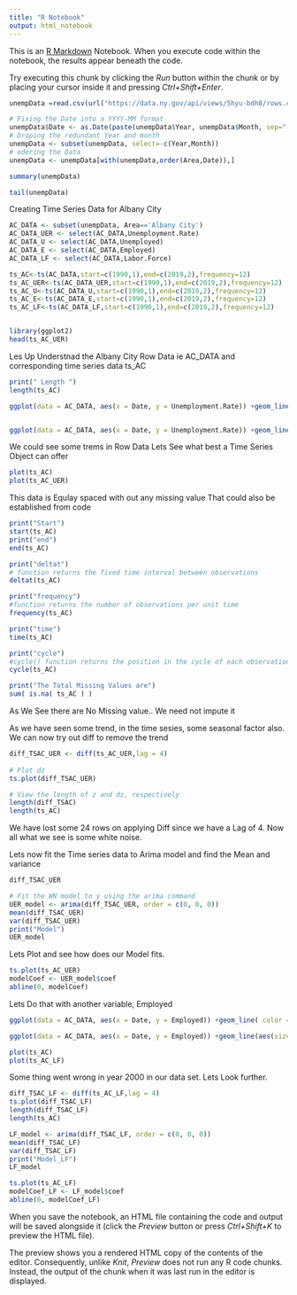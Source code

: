 ---
title: "R Notebook"
output: html_notebook
---

This is an [R Markdown](http://rmarkdown.rstudio.com) Notebook. When you execute code within the notebook, the results appear beneath the code. 

Try executing this chunk by clicking the *Run* button within the chunk or by placing your cursor inside it and pressing *Ctrl+Shift+Enter*. 

```{r}
unempData =read.csv(url("https://data.ny.gov/api/views/5hyu-bdh8/rows.csv?accessType=DOWNLOAD"),header=TRUE, stringsAsFactors = TRUE)

# Fixing the Date into a YYYY-MM format
unempData$Date <- as.Date(paste(unempData$Year, unempData$Month, sep="-"), "%Y-%M")
# Droping the redundant Year and month 
unempData <- subset(unempData, select=-c(Year,Month))
# odering the Data
unempData <- unempData[with(unempData,order(Area,Date)),]

summary(unempData)
```
```{r}
tail(unempData)
```


Creating Time Series Data for Albany City
```{r}
AC_DATA <- subset(unempData, Area=='Albany City')
AC_DATA_UER <- select(AC_DATA,Unemployment.Rate)
AC_DATA_U <- select(AC_DATA,Unemployed)
AC_DATA_E <- select(AC_DATA,Employed)
AC_DATA_LF <- select(AC_DATA,Labor.Force)

ts_AC<-ts(AC_DATA,start=c(1990,1),end=c(2019,2),frequency=12)
ts_AC_UER<-ts(AC_DATA_UER,start=c(1990,1),end=c(2019,2),frequency=12)
ts_AC_U<-ts(AC_DATA_U,start=c(1990,1),end=c(2019,2),frequency=12)
ts_AC_E<-ts(AC_DATA_E,start=c(1990,1),end=c(2019,2),frequency=12)
ts_AC_LF<-ts(AC_DATA_LF,start=c(1990,1),end=c(2019,2),frequency=12)


library(ggplot2)
head(ts_AC_UER)

```

Les Up Understnad the Albany City Row Data ie AC_DATA and corresponding time series data ts_AC

```{r}
print(" Length ")
length(ts_AC)
```

```{r}


ggplot(data = AC_DATA, aes(x = Date, y = Unemployment.Rate)) +geom_line( color = "#FC4E07")


ggplot(data = AC_DATA, aes(x = Date, y = Unemployment.Rate)) +geom_line(aes(size = Unemployment.Rate/Labor.Force), color = "#FC4E07")
```


We could see some trems in Row Data
Lets See what best a Time Series Object can offer


```{r}
plot(ts_AC)
plot(ts_AC_UER)

```



This data is Equlay spaced with out any missing value
That could also be established from code 
```{r}
print("Start")
start(ts_AC)
print("end")
end(ts_AC)

print("deltat")
# function returns the fixed time interval between observations
deltat(ts_AC)

print("frequency")
#function returns the number of observations per unit time
frequency(ts_AC)

print("time")
time(ts_AC)

print("cycle")
#cycle() function returns the position in the cycle of each observation
cycle(ts_AC)
```

```{r}
print("The Total Missing Values are")
sum( is.na( ts_AC ) )

```

As We See there are No Missing value.. We need not impute it

As we have seen some trend, in the time sesies, some seasonal factor also. We can now try out diff to remove the trend

```{r}
diff_TSAC_UER <- diff(ts_AC_UER,lag = 4)
  
# Plot dz
ts.plot(diff_TSAC_UER)  

# View the length of z and dz, respectively
length(diff_TSAC)
length(ts_AC)

```

We have lost some 24 rows on applying Diff since we have a Lag of 4.
Now all what we see is some white noise.


Lets now fit the Time series data to Arima model and find the Mean and variance

```{r}
diff_TSAC_UER
```

```{r}
# Fit the WN model to y using the arima command
UER_model <- arima(diff_TSAC_UER, order = c(0, 0, 0))
mean(diff_TSAC_UER)
var(diff_TSAC_UER)
print("Model")
UER_model
```


Lets Plot and see how does our Model fits.

```{r}
ts.plot(ts_AC_UER)
modelCoef <- UER_model$coef
abline(0, modelCoef)
```

Lets Do that with another variable, Employed

```{r}
ggplot(data = AC_DATA, aes(x = Date, y = Employed)) +geom_line( color = "#FC4E07")

ggplot(data = AC_DATA, aes(x = Date, y = Employed)) +geom_line(aes(size = Employed/Labor.Force), color = "#FC4E07")

```


```{r}
plot(ts_AC)
plot(ts_AC_LF)
```

Some thing went wrong in year 2000 in our data set. Lets Look further.


```{r}
diff_TSAC_LF <- diff(ts_AC_LF,lag = 4)
ts.plot(diff_TSAC_LF)  
length(diff_TSAC_LF)
length(ts_AC)
```

```{r}
LF_model <- arima(diff_TSAC_LF, order = c(0, 0, 0))
mean(diff_TSAC_LF)
var(diff_TSAC_LF)
print("Model_LF")
LF_model
```

```{r}
ts.plot(ts_AC_LF)
modelCoef_LF <- LF_model$coef
abline(0, modelCoef_LF)
```



When you save the notebook, an HTML file containing the code and output will be saved alongside it (click the *Preview* button or press *Ctrl+Shift+K* to preview the HTML file).

The preview shows you a rendered HTML copy of the contents of the editor. Consequently, unlike *Knit*, *Preview* does not run any R code chunks. Instead, the output of the chunk when it was last run in the editor is displayed.
